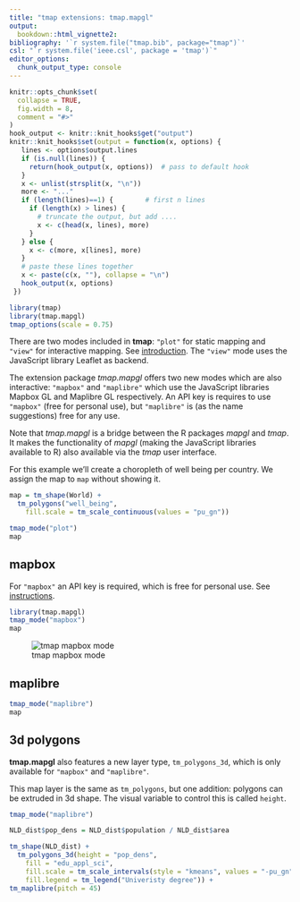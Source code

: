 ```yaml
---
title: "tmap extensions: tmap.mapgl"
output: 
  bookdown::html_vignette2:
bibliography: '`r system.file("tmap.bib", package="tmap")`'
csl: "`r system.file('ieee.csl', package = 'tmap')`"
editor_options: 
  chunk_output_type: console
---
```


```r
knitr::opts_chunk$set(
  collapse = TRUE,
  fig.width = 8,
  comment = "#>"
)
hook_output <- knitr::knit_hooks$get("output")
knitr::knit_hooks$set(output = function(x, options) {
   lines <- options$output.lines
   if (is.null(lines)) {
     return(hook_output(x, options))  # pass to default hook
   }
   x <- unlist(strsplit(x, "\n"))
   more <- "..."
   if (length(lines)==1) {        # first n lines
     if (length(x) > lines) {
       # truncate the output, but add ....
       x <- c(head(x, lines), more)
     }
   } else {
     x <- c(more, x[lines], more)
   }
   # paste these lines together
   x <- paste(c(x, ""), collapse = "\n")
   hook_output(x, options)
 })

```


```r
library(tmap)
library(tmap.mapgl)
tmap_options(scale = 0.75)
```

There are two modes included in **tmap**: `"plot"` for static mapping and `"view"` for interactive mapping. See [introduction](https://r-tmap.github.io/tmap/articles/basics_modes). The `"view"` mode uses the JavaScript library Leaflet as backend.

The extension package *tmap.mapgl* offers two new modes which are also interactive: `"mapbox"` and `"maplibre"` which use the JavaScript libraries Mapbox GL and Maplibre GL respectively. An API key is requires to use `"mapbox"` (free for personal use), but `"maplibre"` is (as the name suggestions) free for any use.

Note that *tmap.mapgl* is a bridge between the R packages *mapgl* and *tmap*. It makes the functionality of *mapgl* (making the JavaScript libraries available to R) also available via the *tmap* user interface.

For this example we'll create a choropleth of well being per country. We assign the map to `map` without showing it.

```r
map = tm_shape(World) + 
  tm_polygons("well_being",
    fill.scale = tm_scale_continuous(values = "pu_gn"))
```


```r
tmap_mode("plot")
map
```

## mapbox

For `"mapbox"` an API key is required, which is free for personal use. See [instructions](https://r-tmap.github.io/tmap.mapgl/articles/mapbox#getting-and-using-the-api-key).


```r
library(tmap.mapgl)
tmap_mode("mapbox")
map
```

![tmap mapbox mode](https://r-tmap.github.io/tmap.mapgl/reference/figures/mapbox_well_being.jpg)

## maplibre

```r
tmap_mode("maplibre")
map
```


## 3d polygons

**tmap.mapgl** also features a new layer type, `tm_polygons_3d`, which is only available for `"mapbox"` and `"maplibre"`.

This map layer is the same as `tm_polygons`, but one addition: polygons can be extruded in 3d shape. The visual variable to control this is called `height`.


```r
tmap_mode("maplibre")

NLD_dist$pop_dens = NLD_dist$population / NLD_dist$area

tm_shape(NLD_dist) +
  tm_polygons_3d(height = "pop_dens",
    fill = "edu_appl_sci",
    fill.scale = tm_scale_intervals(style = "kmeans", values = "-pu_gn"),
    fill.legend = tm_legend("Univeristy degree")) +
tm_maplibre(pitch = 45)
```

